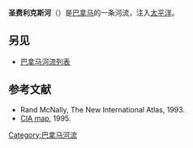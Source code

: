 {{Infobox_River 
  | river_name      = 圣费利克斯河<br>Río San Félix
  | image_name      = 
  | image_size      = 
  | caption         = 
  | origin          =  
  | mouth           = 
  | basin_countries = [[巴拿马|巴拿马]]
  | length          = 
  | elevation       = 
  | mouth_elevation = 
  | discharge       = 
  | watershed       = 
}}
'''圣费利克斯河'''（{{lang-es|Río San Félix}}）是[[巴拿马|巴拿马]]的一条河流，注入[[太平洋|太平洋]]。

==另见==
*[[巴拿马河流列表|巴拿马河流列表]]
==参考文献==
* Rand McNally, The New International Atlas, 1993.
*[[:Image:Panama_relief_1995.jpg|CIA map]], 1995.
{{Panama-geo-stub}}

[[Category:巴拿马河流|Category:巴拿马河流]]